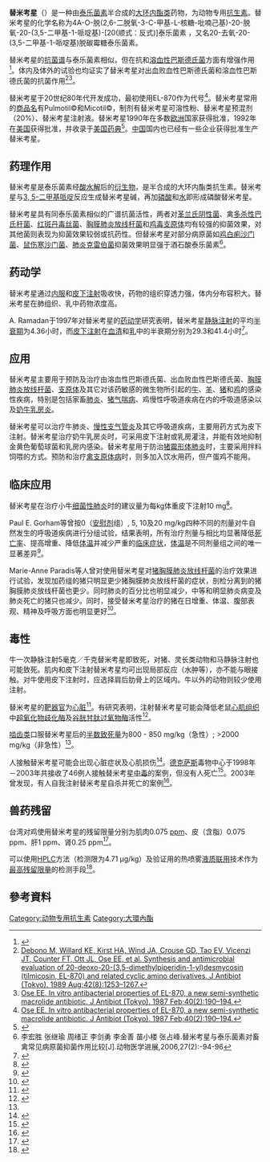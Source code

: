 {{noteTA
|G1=Drug
}}
{{drugbox
| IUPAC_name        =  <nowiki>(4R,5S,6S,7R,9R,11E,13E,15R,16R)-6-[(2R,5S)-4-dimethylamino-3,5-dihydroxy-6-methyloxan-2-yl]oxy-7-[2-(3,5-dimethylpiperidin-1-yl)ethyl]-16-ethyl-4-hydroxy-15-[[(2S,3S,5R)-5-hydroxy-3,4-dimethoxy-6-methyloxan-2-yl]oxymethyl]-5,9,13-trimethyl-1-oxacyclohexadeca-11,13-diene-2,10-dione</nowiki>
| image             =  Tilmicosin.png
| width             =  270px
| image2            = 
| width2            = 
| CAS_number_Ref = {{cascite|correct|CAS}}
| CAS_number        = 108050-54-0
| CAS_supplemental  =
| ATCvet = yes
| ATC_prefix        = J01
| ATC_suffix        = FA91
| ATC_supplemental  = 
| PubChem           = 11969078
| DrugBank          = 
| chemical_formula  = 
| C=46 | H=80 | As= | Au= | Br= | Cl= | Co= | F= | Gd= | I= | Mn= | N=2 | Na= | O=13 | P= | Pt= | S= | Se= | Tc= | Zn= | charge=
| molecular_weight  = 869.133 g/mol
| smiles            = CCC1C(C=C(C=CC(=O)C(CC(C(C(C(CC(=O)O1)O)C)OC2C(C(C(C(O2)C)O)N(C)C)O)CCN3CC(CC(C3)C)C)C)C)COC4C(C(C(C(O4)C)O)OC)OC
| synonyms          = 
| density           = 
| melting_point     = 107
| melting_high      = 112
| melting_notes     = 
| boiling_point     = 
| boiling_notes     =
| solubility        = [[微溶|微溶]]于水及[[正己烷|正己烷]]<ref name="USP data"/>
| specific_rotation = 
| sec_combustion    = 
| bioavailability   = 22%<ref>Tilmicosin antibacterial activity and pharmacokinetics in cows. G. ZIV, M. SHBM-TOV, A. GLICKMAN, M. WINKLER, A. SARAN. Journal of Veterinary Pharmacology and Therapeutics 1995 18:5 340</ref>
| protein_bound     = 
| metabolism        = 
| elimination_half-life = 
| excretion         = 
| licence_EU        =  <!-- EMEA requires brand name --> 
| licence_US        =  <!-- FDA may use generic name -->  
| pregnancy_AU      =  <!-- A / B1 / B2 / B3 / C / D / X -->
| pregnancy_US      =  <!-- A / B            / C / D / X -->
| pregnancy_category=  
| legal_AU          =  <!-- Unscheduled / S2 / S3 / S4 / S5 / S6 / S7 / S8 / S9 -->
| legal_CA          =  <!--             / Schedule I, II, III, IV, V, VI, VII, VIII -->
| legal_UK          =  <!-- GSL         / P       / POM / CD / Class A, B, C -->
| legal_US          =  <!-- OTC                   / Rx-only  / Schedule I, II, III, IV, V -->
| legal_status      = 
| dependency_liability = 
| routes_of_administration = 
}}

'''替米考星'''（{{lang-en|'''Tilmicosin'''}}）是一种由[[泰乐菌素|泰乐菌素]]半合成的[[大环内酯类|大环内酯类]]药物，为动物专用[[抗生素|抗生素]]。替米考星的化学名称为4A-O-脱(2,6-二脱氧-3-C-甲基-L-核糖-吡喃己基)-20-脱氧-20-(3,5-二甲基-1-哌啶基)-[20(顺式：反式)]泰乐菌素<!--这个名称有问题-->，又名20-去氧-20-(3,5-二甲基-1-哌啶基)脱碳霉糖泰乐菌素。

替米考星的[[抗菌谱|抗菌谱]]与泰乐菌素相似，但在抗{{link-en|出血败血性巴斯德氏菌|Pasteurella multocida}}和[[溶血性巴斯德氏菌|溶血性巴斯德氏菌]]方面有增强作用<ref name="Tilmicosin1"> {{cite web en |url=http://www.emea.europa.eu/pdfs/vet/mrls/Tilmicosin1.pdf |title=TILMICOSIN (1) |accessdate=2008-06-18 |language=en |deadurl=yes |archiveurl=https://web.archive.org/web/20070710214922/http://www.emea.europa.eu/pdfs/vet/mrls/Tilmicosin1.pdf |archivedate=2007-07-10 }}</ref>。体内及体外的试验也均证实了替米考星对出血败血性巴斯德氏菌和溶血性巴斯德氏菌的抗菌作用<ref>[http://www.journalarchive.jst.go.jp/jnlpdf.php?cdjournal=antibiotics1968&cdvol=42&noissue=8&startpage=1253&lang=en&from=jnlabstract Debono M, Willard KE, Kirst HA, Wind JA, Crouse GD, Tao EV, Vicenzi JT, Counter FT, Ott JL, Ose EE, et al. Synthesis and antimicrobial evaluation of 20-deoxo-20-(3,5-dimethylpiperidin-1-yl)desmycosin (tilmicosin, EL-870) and related cyclic amino derivatives. J Antibiot (Tokyo). 1989 Aug;42(8):1253–1267.]{{dead link|date=2018年3月 |bot=InternetArchiveBot |fix-attempted=yes }}</ref><ref name="Ose EE">[http://www.journalarchive.jst.go.jp/jnlpdf.php?cdjournal=antibiotics1968&cdvol=40&noissue=2&startpage=190&lang=en&from=jnlabstract Ose EE. In vitro antibacterial properties of EL-870, a new semi-synthetic macrolide antibiotic. J Antibiot (Tokyo). 1987 Feb;40(2):190–194.]{{dead link|date=2018年3月 |bot=InternetArchiveBot |fix-attempted=yes }}</ref>。

替米考星于20世纪80年代开发成功，最初使用EL-870作为代号<ref name="Ose EE">[http://www.journalarchive.jst.go.jp/jnlpdf.php?cdjournal=antibiotics1968&cdvol=40&noissue=2&startpage=190&lang=en&from=jnlabstract Ose EE. In vitro antibacterial properties of EL-870, a new semi-synthetic macrolide antibiotic. J Antibiot (Tokyo). 1987 Feb;40(2):190–194.]{{dead link|date=2018年3月 |bot=InternetArchiveBot |fix-attempted=yes }}</ref>。替米考星常用的[[商品名|商品名]]有Pulmotil©和Micotil©，制剂有替米考星可溶性粉、替米考星预混剂（20%）、替米考星注射液。替米考星1990年在多数[[欧洲|欧洲]]国家获得批准，1992年在[[美国|美国]]获得批准，并收录于[[美国药典|美国药典]]<ref> {{cite web en |url=http://www.usp.org/pdf/EN/referenceStandards/certificates/1667370-F0D393.pdf |title=USP Certificate Tilmicosin LOT F0D393 |accessdate=2008-06-19 |date=2005-01-18 |format=PDF |language=en }}{{dead link|date=2018年3月 |bot=InternetArchiveBot |fix-attempted=yes }}</ref>。[[中华人民共和国|中国]]国内也已经有一些企业获得批准生产替米考星。

== 药理作用 ==
替米考星是泰乐菌素经[[酸水解|酸水解]]后的[[衍生物|衍生物]]，是半合成的大环内酯类抗生素。替米考星与[[3,_5-二甲基哌啶|3, 5-二甲基哌啶]]反应生成替米考星碱，再加[[磷酸|磷酸]]和[[水|水]]即形成磷酸替米考星。

替米考星具有同泰乐菌素相似的广谱抗菌活性，两者对[[革兰氏阴性菌|革兰氏阴性菌]]、禽[[多杀性巴氏杆菌|多杀性巴氏杆菌]]、[[红斑丹毒丝菌|红斑丹毒丝菌]]、[[胸膜肺炎放线杆菌|胸膜肺炎放线杆菌]]和[[鸡毒支原体|鸡毒支原体]]均有较强的抑菌效果，对其他菌则表现为抑菌效果较弱或抗药性。但替米考星对部分病原菌如[[鸡白痢沙门菌|鸡白痢沙门菌]]、[[鼠伤寒沙门菌|鼠伤寒沙门菌]]、[[肺炎克雷伯菌|肺炎克雷伯菌]]抑菌效果明显强于酒石酸泰乐菌素<ref>李宏胜 张继瑜 周绪正 李剑勇 李金善 苗小楼 张占峰.替米考星与泰乐菌素对畜禽常见病原菌抑菌作用比较[J].动物医学进展,2006,27(2):-94-96</ref>。

== 药动学 ==
替米考星通过[[内服|内服]]和[[皮下注射|皮下注射]]吸收快，药物的组织穿透力强，体内分布容积大。替米考星在肺组织、乳中药物浓度高。

A. Ramadan于1997年对替米考星的[[药动学|药动学]]研究表明，替米考星[[静脉注射|静脉注射]]的平均[[半衰期|半衰期]]为4.36小时，而[[皮下注射|皮下注射]]在[[血清|血清]]和[[乳|乳]]中的半衰期分别为29.3和41.4小时<ref> {{cite journal en|title=Pharmacokinetics of tilmicosin in serum and milk of goats|journal=Research in Veterinary Science|date=1997-1|author=A . Ramadan |coauthors=|volume=62|issue=1|pages=48-50|id=PMID 9160424 |url=|format=|accessdate=2008-06-19 }}</ref>。

== 应用 ==
替米考星主要用于预防及治疗由溶血性巴斯德氏菌、出血败血性巴斯德氏菌、[[胸膜肺炎放线杆菌|胸膜肺炎放线杆菌]]、[[支原体|支原体]]及其它对该药敏感的微生物所引起的[[牛|牛]]、[[羊|羊]]、[[猪|猪]]和[[鸡|鸡]]的感染性疾病，特别是包括家畜[[肺炎|肺炎]]、[[猪气喘病|猪气喘病]]、鸡慢性呼吸道疾病在内的呼吸道感染以及[[奶牛乳房炎|奶牛乳房炎]]。

替米考星可以治疗牛肺炎、[[慢性支气管炎|慢性支气管炎]]及其它呼吸道疾病，主要用药方式为皮下注射。替米考星治疗奶牛乳房炎时，可采用皮下注射或乳房灌注，并能有效地抑制金黄色葡萄球菌和乳房内感染。替米考星用于防治[[猪霉形体肺炎|猪霉形体肺炎]]时，主要采用拌料饲喂的方式。预防和治疗[[禽支原体病|禽支原体病]]时，则多加入饮水用药，但产蛋鸡不能用。

== 临床应用 ==
替米考星在治疗小牛[[细菌性肺炎|细菌性肺炎]]时的建议量为每kg体重皮下注射10 mg<ref name="Tilmicosin1"> {{cite web en |url=http://www.emea.europa.eu/pdfs/vet/mrls/Tilmicosin1.pdf |title=TILMICOSIN (1) |accessdate=2008-06-18 |language=en |deadurl=yes |archiveurl=https://web.archive.org/web/20070710214922/http://www.emea.europa.eu/pdfs/vet/mrls/Tilmicosin1.pdf |archivedate=2007-07-10 }}</ref>。

Paul E. Gorham等曾按0（[[安慰剂|安慰剂]]组）, 5, 10及20 mg/kg四种不同的剂量对牛自然发生的呼吸道疾病进行分组试验，结果表明，所有治疗剂量与相比均显著降低[[死亡率|死亡率]]、提高增重、降低[[体温|体温]]并减少严重的[[临床症状|临床症状]]，[[体温|体温]]是不同剂量组之间的唯一显著差异<ref> {{cite journal en|title=Tilmicosin as a single injection treatment for respiratory disease of feedlot cattle|journal=Can Vet J.|date=1990-12|author=Paul E. Gorham |coauthors=Lamar H. Carroll, Jack W. McAskill, Lee E. Watkins, Earl E. Ose, Lealon V. Tonkinson, and John K. Merrill|volume=31|issue=12|pages=826–829|id= |url=http://www.pubmedcentral.nih.gov/picrender.fcgi?artid=1480886&blobtype=pdf|format=PDF|accessdate=2008-06-19 }}</ref>。

Marie-Anne Paradis等人曾对使用替米考星对[[猪胸膜肺炎放线杆菌|猪胸膜肺炎放线杆菌]]的治疗效果进行试验，发现加药组的猪只明显更少猪胸膜肺炎放线杆菌的症状，剖检分离到的猪胸膜肺炎放线杆菌也更少。同时肺炎的百分比也明显减少，中等和明显肺炎病变及肺炎死亡的猪只也减少。同时，接受替米考星治疗的猪在日增重、体温、腹部表观、精神及呼吸方面也明显更好<ref> {{cite journal en|title=Efficacy of tilmicosin in the control of experimentally induced Actinobacillus pleuropneumoniae infection in swine|journal=Can J Vet Res|date=2004-1|author=Marie-Anne Paradis |coauthors=Gordon H. Vessie, John K. Merrill, C. Paul Dick, Camille Moore, George Charbonneau, M. Gottschalk, Janet I. MacInnes, Robert Higgins, K.R. Mittal, C. Girard, Jeffery J. Aramini, and Jeffrey B. Wilson|volume=68|issue=1|pages=7-11|id= |url=http://www.pubmedcentral.nih.gov/articlerender.fcgi?tool=pmcentrez&artid=1142123|format=|accessdate=2008-06-19 }}</ref>。

== 毒性 ==
牛一次静脉注射5毫克／千克替米考星即致死，对猪、灵长类动物和马静脉注射也可能致死。肌内和皮下注射替米考星均可出现局部反应（水肿等），亦不能与眼接触。对牛使用皮下注射时，应选择肩后肋骨上的区域内。牛以外的动物则较少使用注射。

替米考星的[[靶器官|靶器官]]为[[心脏|心脏]]<ref name="USP data">{{cite web |url=http://www.usp.org/pdf/EN/referenceStandards/msds/1667370.pdf |title=Material Safety Data Sheet |accessdate=2008-06-19 |date=2007-01-08 |format=PDF |language=en }}{{dead link|date=2018年3月 |bot=InternetArchiveBot |fix-attempted=yes }}</ref>。有研究表明，注射替米考星可能会降低老鼠[[心肌组织|心肌组织]]中[[超氧化物歧化酶|超氧化物歧化酶]]及[[谷胱甘肽过氧物酶|谷胱甘肽过氧物酶]]活性<ref> {{cite journal en|title=The Effect of Tilmicosin on Cardiac Superoxide Dismutase and Glutathione Peroxidase Activities|journal=Journal of Veterinary Medicine Series B|date=2002|author=E YAZAR |coauthors=V ALTUNOK, M ELMAS, B TRAŞ, A. L BAŞ, V ÖZDEMIR|volume=49|issue=4|pages=209-210|doi=10.1046/j.1439-0450.2002.00545.x |url=|format=|accessdate=2008-06-19 }}</ref>。

[[啮齿类|啮齿类]]口服替米考星后的[[半数致死量|半数致死量]]为800 - 850 mg/kg（急性）; >2000 mg/kg（非急性）<ref name="USP data"/>。

人接触替米考星可能会出现心脏症状及心肌损伤<ref>{{cite journal en|title=Unintentional Human Exposure to Tilmicosin (Micotil®300) |journal=Clinical Toxicology|date=2003-6|author=Susanna Von Essen M.D., M.P.H. |coauthors=Jonathan Spencer M.D., Brian Hass M.D., Pam List R.N., A.R.N.P., Steven A. Seifert M.D|volume=41|issue=3|pages=229-233|doi=10.1081/CLT-120021103 |url=|format=|accessdate=2008-06-19 }}</ref>。[[德克萨斯|德克萨斯]]毒物中心于1998年－2003年共接收了46例人接触替米考星[[中毒|中毒]]的案例，但没有人死亡<ref> {{cite journal en|title=Human exposures to tilmicosin reported to poison centres, Texas, 1998-2003|journal=Human & Experimental Toxicology|date=2005|author=Mathias B Forrester |coauthors=|volume=24|issue=5|pages=275-278|doi=10.1191/0960327105ht516oa |url=|format=|accessdate=2008-06-19 }}</ref>。2003年曾发现，有人自我注射替米考星自杀并死亡的案例<ref> {{cite journal en|title=Suicide from tilmicosin injection: Case report and blood levels|journal=Journal of Toxicology: Clinical Toxicology|date=2003-8|author=Mueller, C |coauthors=Bottei, E|volume=41|issue=5|pages=649-650|id= |url=|format=|accessdate=2008-06-19 }}</ref>。

== 兽药残留 ==
台湾对鸡使用替米考星的残留限量分别为肌肉0.075 [[百萬分率|ppm]]、皮（含脂）0.075 ppm、肝1 ppm、肾0.25 ppm<ref> {{cite web |url=http://tw.wrs.yahoo.com/_ylt=A8tUzKWbL1pIM1MAZvhr1gt.;_ylu=X3oDMTE1YThnYm8wBHNlYwNzcgRwb3MDNARjb2xvA3RwYwR2dGlkA1RXMDExMV8xNTM-/SIG=17918j1ak/EXP=1213956379/**http%3A//food.doh.gov.tw/files/post/%25E5%258B%2595%25E7%2589%25A9%25E7%2594%25A8%25E8%2597%25A5Tilmicosin%25E6%25AE%2598%25E7%2595%2599%25E5%25AE%25B9%25E8%25A8%25B1%25E9%2587%258F%25E8%258D%2589%25E6%25A1%2588.doc |title=動物用藥Tilmicosin殘留容許量草案 |accessdate=2008-06-19 |format=DOC |publisher=行政院衛生署食品衛生處食品資訊網 |language=Zh-hant }}{{Dead link|date=2018年6月 |bot=InternetArchiveBot |fix-attempted=no }}</ref>。

可以使用[[HPLC|HPLC]]方法（检测限为4.71 μg/kg）及验证用的热喷雾[[液质联用|液质联用]]技术作为[[最高残留限量|最高残留限量]]的检测手段<ref name="Tilmicosin1"> {{cite web en |url=http://www.emea.europa.eu/pdfs/vet/mrls/Tilmicosin1.pdf |title=TILMICOSIN (1) |accessdate=2008-06-18 |language=en |deadurl=yes |archiveurl=https://web.archive.org/web/20070710214922/http://www.emea.europa.eu/pdfs/vet/mrls/Tilmicosin1.pdf |archivedate=2007-07-10 }}</ref>。

==參考資料==
<div class="references-small">
<references />
</div>

[[Category:动物专用抗生素|Category:动物专用抗生素]]
[[Category:大環內酯|Category:大環內酯]]